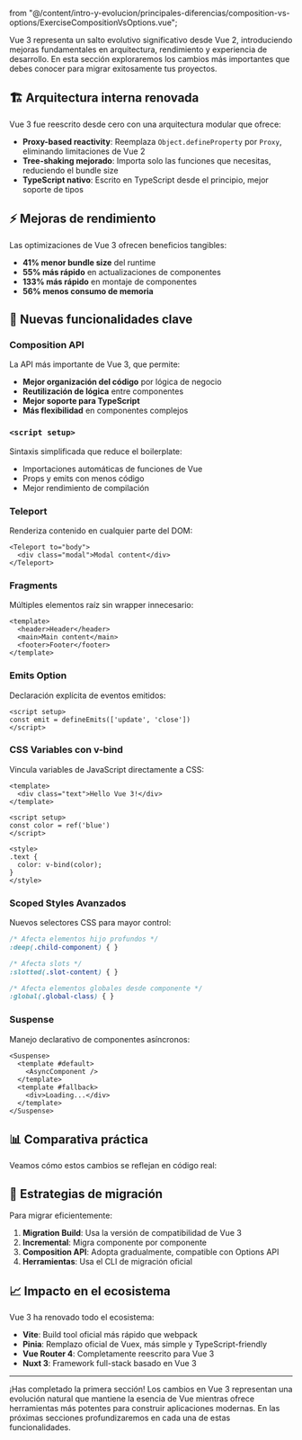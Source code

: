   from "@/content/intro-y-evolucion/principales-diferencias/composition-vs-options/ExerciseCompositionVsOptions.vue";

Vue 3 representa un salto evolutivo significativo desde Vue 2, introduciendo mejoras fundamentales en arquitectura, rendimiento y experiencia de desarrollo. En esta sección exploraremos los cambios más importantes que debes conocer para migrar exitosamente tus proyectos.

## 🏗️ Arquitectura interna renovada

Vue 3 fue reescrito desde cero con una arquitectura modular que ofrece:

- **Proxy-based reactivity**: Reemplaza `Object.defineProperty` por `Proxy`, eliminando limitaciones de Vue 2
- **Tree-shaking mejorado**: Importa solo las funciones que necesitas, reduciendo el bundle size
- **TypeScript nativo**: Escrito en TypeScript desde el principio, mejor soporte de tipos

## ⚡ Mejoras de rendimiento

Las optimizaciones de Vue 3 ofrecen beneficios tangibles:

- **41% menor bundle size** del runtime
- **55% más rápido** en actualizaciones de componentes
- **133% más rápido** en montaje de componentes
- **56% menos consumo de memoria**

## 🎯 Nuevas funcionalidades clave

### Composition API

La API más importante de Vue 3, que permite:

- **Mejor organización del código** por lógica de negocio
- **Reutilización de lógica** entre componentes
- **Mejor soporte para TypeScript**
- **Más flexibilidad** en componentes complejos

### `<script setup>`

Sintaxis simplificada que reduce el boilerplate:

- Importaciones automáticas de funciones de Vue
- Props y emits con menos código
- Mejor rendimiento de compilación

### Teleport

Renderiza contenido en cualquier parte del DOM:

```vue
<Teleport to="body">
  <div class="modal">Modal content</div>
</Teleport>
```

### Fragments

Múltiples elementos raíz sin wrapper innecesario:

```vue
<template>
  <header>Header</header>
  <main>Main content</main>
  <footer>Footer</footer>
</template>
```

### Emits Option

Declaración explícita de eventos emitidos:

```vue
<script setup>
const emit = defineEmits(['update', 'close'])
</script>
```

### CSS Variables con v-bind

Vincula variables de JavaScript directamente a CSS:

```vue
<template>
  <div class="text">Hello Vue 3!</div>
</template>

<script setup>
const color = ref('blue')
</script>

<style>
.text {
  color: v-bind(color);
}
</style>
```

### Scoped Styles Avanzados

Nuevos selectores CSS para mayor control:

```css
/* Afecta elementos hijo profundos */
:deep(.child-component) { }

/* Afecta slots */
:slotted(.slot-content) { }

/* Afecta elementos globales desde componente */
:global(.global-class) { }
```

### Suspense

Manejo declarativo de componentes asíncronos:

```vue
<Suspense>
  <template #default>
    <AsyncComponent />
  </template>
  <template #fallback>
    <div>Loading...</div>
  </template>
</Suspense>
```

## 📊 Comparativa práctica

Veamos cómo estos cambios se reflejan en código real:

<Vue2Vue3Comparison/>

## 🔄 Estrategias de migración

Para migrar eficientemente:

1. **Migration Build**: Usa la versión de compatibilidad de Vue 3
2. **Incremental**: Migra componente por componente
3. **Composition API**: Adopta gradualmente, compatible con Options API
4. **Herramientas**: Usa el CLI de migración oficial

## 📈 Impacto en el ecosistema

Vue 3 ha renovado todo el ecosistema:

- **Vite**: Build tool oficial más rápido que webpack
- **Pinia**: Remplazo oficial de Vuex, más simple y TypeScript-friendly
- **Vue Router 4**: Completamente reescrito para Vue 3
- **Nuxt 3**: Framework full-stack basado en Vue 3

<ExerciseCompositionVsOptions/>

---

¡Has completado la primera sección! Los cambios en Vue 3 representan una evolución natural que mantiene la esencia de Vue mientras ofrece herramientas más potentes para construir aplicaciones modernas. En las próximas secciones profundizaremos en cada una de estas funcionalidades.
